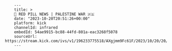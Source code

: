         ---
        title: >
        🔴 RED PILL NEWS | PALESTINE WAR 🇵🇸
        date: "2023-10-20T20:51:26+00:00"
        platform: kick
        channelId: infrared
        embedId: 54ae9915-bc88-44fd-801a-eac3268f5078
        sourceUrl: https://stream.kick.com/ivs/v1/196233775518/AXgjmm9Fc61F/2023/10/20/20/51/ATONNFnH82jI/media/hls/master.m3u8
        ---
        